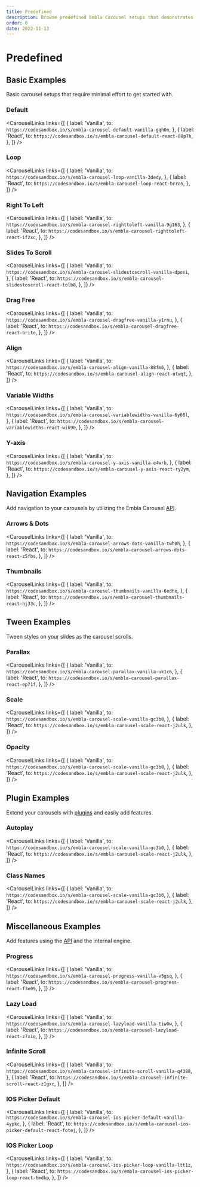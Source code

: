 ```yaml
---
title: Predefined
description: Browse predefined Embla Carousel setups that demonstrates its features.
order: 0
date: 2022-11-13
---
```








# Predefined

## Basic Examples

Basic carousel setups that require minimal effort to get started with.

### Default

<CarouselLinks
  links={[
    {
      label: 'Vanilla',
      to: `https://codesandbox.io/s/embla-carousel-default-vanilla-gqh0n`,
    },
    {
      label: 'React',
      to: `https://codesandbox.io/s/embla-carousel-default-react-88p7h`,
    },
  ]}
/>
<ExampleCarouselDefault />

### Loop

<CarouselLinks
  links={[
    {
      label: 'Vanilla',
      to: `https://codesandbox.io/s/embla-carousel-loop-vanilla-3dedy`,
    },
    {
      label: 'React',
      to: `https://codesandbox.io/s/embla-carousel-loop-react-brro5`,
    },
  ]}
/>
<ExampleCarouselLoop />

### Right To Left

<CarouselLinks
  links={[
    {
      label: 'Vanilla',
      to: `https://codesandbox.io/s/embla-carousel-righttoleft-vanilla-9g163`,
    },
    {
      label: 'React',
      to: `https://codesandbox.io/s/embla-carousel-righttoleft-react-if2xc`,
    },
  ]}
/>
<ExampleCarouselRightToLeft />

### Slides To Scroll

<CarouselLinks
  links={[
    {
      label: 'Vanilla',
      to: `https://codesandbox.io/s/embla-carousel-slidestoscroll-vanilla-dposi`,
    },
    {
      label: 'React',
      to: `https://codesandbox.io/s/embla-carousel-slidestoscroll-react-tolb8`,
    },
  ]}
/>
<ExampleCarouselSlidesToScroll />

### Drag Free

<CarouselLinks
  links={[
    {
      label: 'Vanilla',
      to: `https://codesandbox.io/s/embla-carousel-dragfree-vanilla-y1rnu`,
    },
    {
      label: 'React',
      to: `https://codesandbox.io/s/embla-carousel-dragfree-react-brito`,
    },
  ]}
/>
<ExampleCarouselDragFree />

### Align

<CarouselLinks
  links={[
    {
      label: 'Vanilla',
      to: `https://codesandbox.io/s/embla-carousel-align-vanilla-88fm6`,
    },
    {
      label: 'React',
      to: `https://codesandbox.io/s/embla-carousel-align-react-utwqt`,
    },
  ]}
/>
<ExampleCarouselAlign />

### Variable Widths

<CarouselLinks
  links={[
    {
      label: 'Vanilla',
      to: `https://codesandbox.io/s/embla-carousel-variablewidths-vanilla-6y66l`,
    },
    {
      label: 'React',
      to: `https://codesandbox.io/s/embla-carousel-variablewidths-react-wik90`,
    },
  ]}
/>
<ExampleCarouselVariableWidths />

### Y-axis

<CarouselLinks
  links={[
    {
      label: 'Vanilla',
      to: `https://codesandbox.io/s/embla-carousel-y-axis-vanilla-e4wrb`,
    },
    {
      label: 'React',
      to: `https://codesandbox.io/s/embla-carousel-y-axis-react-ry2ym`,
    },
  ]}
/>
<ExampleCarouselYAxis />

## Navigation Examples

Add navigation to your carousels by utilizing the Embla Carousel [API](/api/).

### Arrows & Dots

<CarouselLinks
  links={[
    {
      label: 'Vanilla',
      to: `https://codesandbox.io/s/embla-carousel-arrows-dots-vanilla-twh0h`,
    },
    {
      label: 'React',
      to: `https://codesandbox.io/s/embla-carousel-arrows-dots-react-z5fbs`,
    },
  ]}
/>
<ExampleCarouselArrowsDots />

### Thumbnails

<CarouselLinks
  links={[
    {
      label: 'Vanilla',
      to: `https://codesandbox.io/s/embla-carousel-thumbnails-vanilla-6edhx`,
    },
    {
      label: 'React',
      to: `https://codesandbox.io/s/embla-carousel-thumbnails-react-hj33c`,
    },
  ]}
/>
<ExampleCarouselThumbs />

## Tween Examples

Tween styles on your slides as the carousel scrolls.

### Parallax

<CarouselLinks
  links={[
    {
      label: 'Vanilla',
      to: `https://codesandbox.io/s/embla-carousel-parallax-vanilla-uk1c6`,
    },
    {
      label: 'React',
      to: `https://codesandbox.io/s/embla-carousel-parallax-react-ep71f`,
    },
  ]}
/>
<ExampleCarouselParallax />

### Scale

<CarouselLinks
  links={[
    {
      label: 'Vanilla',
      to: `https://codesandbox.io/s/embla-carousel-scale-vanilla-gc3b0`,
    },
    {
      label: 'React',
      to: `https://codesandbox.io/s/embla-carousel-scale-react-j2ulk`,
    },
  ]}
/>
<ExampleCarouselScale />

### Opacity

<CarouselLinks
  links={[
    {
      label: 'Vanilla',
      to: `https://codesandbox.io/s/embla-carousel-scale-vanilla-gc3b0`,
    },
    {
      label: 'React',
      to: `https://codesandbox.io/s/embla-carousel-scale-react-j2ulk`,
    },
  ]}
/>
<ExampleCarouselOpacity />

## Plugin Examples

Extend your carousels with [plugins](/plugins/) and easily add features.

### Autoplay

<CarouselLinks
  links={[
    {
      label: 'Vanilla',
      to: `https://codesandbox.io/s/embla-carousel-scale-vanilla-gc3b0`,
    },
    {
      label: 'React',
      to: `https://codesandbox.io/s/embla-carousel-scale-react-j2ulk`,
    },
  ]}
/>
<ExampleCarouselAutoplay />

### Class Names

<CarouselLinks
  links={[
    {
      label: 'Vanilla',
      to: `https://codesandbox.io/s/embla-carousel-scale-vanilla-gc3b0`,
    },
    {
      label: 'React',
      to: `https://codesandbox.io/s/embla-carousel-scale-react-j2ulk`,
    },
  ]}
/>
<ExampleCarouselClassNames />

## Miscellaneous Examples

Add features using the [API](/api/) and the internal engine.

### Progress

<CarouselLinks
  links={[
    {
      label: 'Vanilla',
      to: `https://codesandbox.io/s/embla-carousel-progress-vanilla-v5gsq`,
    },
    {
      label: 'React',
      to: `https://codesandbox.io/s/embla-carousel-progress-react-f3e09`,
    },
  ]}
/>
<ExampleCarouselProgress />

### Lazy Load

<CarouselLinks
  links={[
    {
      label: 'Vanilla',
      to: `https://codesandbox.io/s/embla-carousel-lazyload-vanilla-tiw0w`,
    },
    {
      label: 'React',
      to: `https://codesandbox.io/s/embla-carousel-lazyload-react-z7xiq`,
    },
  ]}
/>
<ExampleCarouselLazyLoad />

### Infinite Scroll

<CarouselLinks
  links={[
    {
      label: 'Vanilla',
      to: `https://codesandbox.io/s/embla-carousel-infinite-scroll-vanilla-q4388`,
    },
    {
      label: 'React',
      to: `https://codesandbox.io/s/embla-carousel-infinite-scroll-react-z1gxc`,
    },
  ]}
/>
<ExampleCarouselInfiniteScroll />

### IOS Picker Default

<CarouselLinks
  links={[
    {
      label: 'Vanilla',
      to: `https://codesandbox.io/s/embla-carousel-ios-picker-default-vanilla-4ypkc`,
    },
    {
      label: 'React',
      to: `https://codesandbox.io/s/embla-carousel-ios-picker-default-react-fotej`,
    },
  ]}
/>
<ExampleCarouselIosPicker />

### IOS Picker Loop

<CarouselLinks
  links={[
    {
      label: 'Vanilla',
      to: `https://codesandbox.io/s/embla-carousel-ios-picker-loop-vanilla-ltt1z`,
    },
    {
      label: 'React',
      to: `https://codesandbox.io/s/embla-carousel-ios-picker-loop-react-6mdkp`,
    },
  ]}
/>
<ExampleCarouselIosPicker loop={true} />
